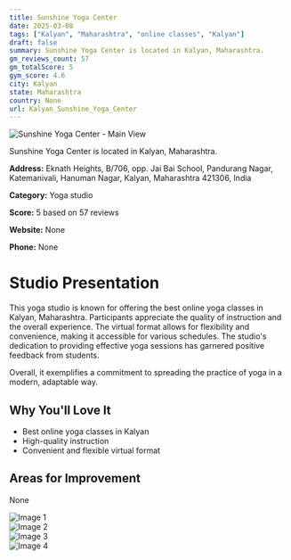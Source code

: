 ```yaml
---
title: Sunshine Yoga Center
date: 2025-03-08
tags: ["Kalyan", "Maharashtra", "online classes", "Kalyan"]  
draft: false
summary: Sunshine Yoga Center is located in Kalyan, Maharashtra.
gm_reviews_count: 57
gm_totalScore: 5
gym_score: 4.6
city: Kalyan
state: Maharashtra
country: None
url: Kalyan_Sunshine_Yoga_Center
---
```


<div className="aspect-[16/9] relative my-8">
  <img 
    src="https://streetviewpixels-pa.googleapis.com/v1/thumbnail?panoid=EVd2lbbEqQqyQ50b1kMpKA&cb_client=maps_sv.tactile.gps&w=203&h=100&yaw=210.02927&pitch=0&thumbfov=100"
    alt="Sunshine Yoga Center - Main View"
    className="object-cover absolute inset-0 w-full h-full rounded-lg"
  />
</div>

Sunshine Yoga Center is located in Kalyan, Maharashtra.

**Address:** Eknath Heights, B/706, opp. Jai Bai School, Pandurang Nagar, Katemanivali, Hanuman Nagar, Kalyan, Maharashtra 421306, India

**Category:** Yoga studio

**Score:** 5 based on 57 reviews

**Website:** None

**Phone:** None

# Studio Presentation

This yoga studio is known for offering the best online yoga classes in Kalyan, Maharashtra. Participants appreciate the quality of instruction and the overall experience. The virtual format allows for flexibility and convenience, making it accessible for various schedules. The studio's dedication to providing effective yoga sessions has garnered positive feedback from students.

Overall, it exemplifies a commitment to spreading the practice of yoga in a modern, adaptable way.

## Why You'll Love It

- Best online yoga classes in Kalyan
- High-quality instruction
- Convenient and flexible virtual format

## Areas for Improvement

None

<div className="grid grid-cols-1 xl:grid-cols-2 gap-4 my-8">
<div className="aspect-[4/3] relative"><img src="https://lh5.googleusercontent.com/p/AF1QipM6sNe8OD0V4Po1lSrcnft5Cc8CT0PsxhSnOP9N=w1920-h1080-k-no" alt="Image 1" className="object-cover absolute inset-0 w-full h-full rounded-lg" /></div>
<div className="aspect-[4/3] relative"><img src="https://lh5.googleusercontent.com/p/AF1QipNRfwF-6iYRO9ii_8NZsxbG9n3EKRaHKnNkIt8s=w1920-h1080-k-no" alt="Image 2" className="object-cover absolute inset-0 w-full h-full rounded-lg" /></div>
<div className="aspect-[4/3] relative"><img src="https://lh5.googleusercontent.com/p/AF1QipOnyERWV0IxGtZGVYvrxsSe4esjacRSb_lvaZWX=w1920-h1080-k-no" alt="Image 3" className="object-cover absolute inset-0 w-full h-full rounded-lg" /></div>
<div className="aspect-[4/3] relative"><img src="https://lh5.googleusercontent.com/p/AF1QipN6mB74lS0Gs_G4HjIaAAW20M3JTHytXmVL0Qsp=w1920-h1080-k-no" alt="Image 4" className="object-cover absolute inset-0 w-full h-full rounded-lg" /></div>
</div>